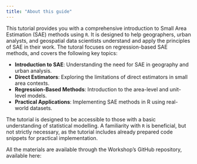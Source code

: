 ```yaml
---
title: "About this guide"
---
```


This tutorial provides you with a comprehensive introduction to Small Area Estimation (SAE) methods using `R`. It is designed to help geographers, urban analysts, and geospatial data scientists understand and apply the principles of SAE in their work. The tutoral focuses on regression-based SAE methods, and covers the following key topics:

- **Introduction to SAE**: Understanding the need for SAE in geography and urban analysis.
- **Direct Estimators**: Exploring the limitations of direct estimators in small area contexts.
- **Regression-Based Methods**: Introduction to the area-level and unit-level models.
- **Practical Applications**: Implementing SAE methods in R using real-world datasets.

The tutorial is designed to be accessible to those with a basic understanding of statistical modelling. A familiarity with `R` is beneficial, but not strictly necessary, as the tutorial includes already prepared code snippets for practical implementation.

All the materials are available through the Workshop's GitHub repository, available here: 
